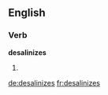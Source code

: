 
==English==

===Verb===
'''desalinizes'''

# {{third-person singular of|desalinize}}

[[de:desalinizes]]
[[fr:desalinizes]]